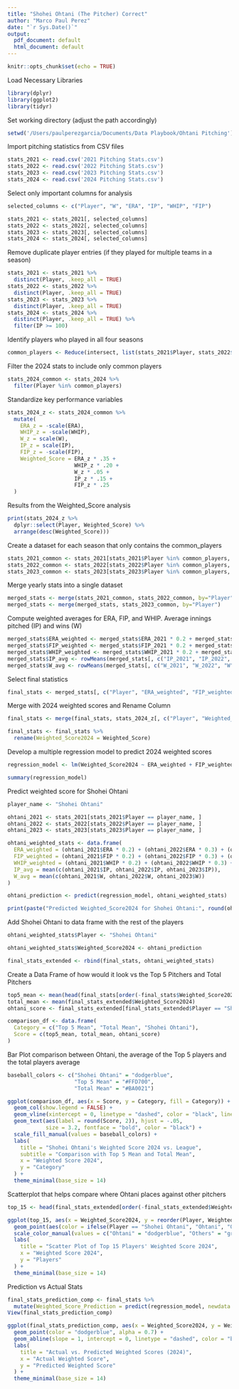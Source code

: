 ```yaml
---
title: "Shohei Ohtani (The Pitcher) Correct"
author: "Marco Paul Perez"
date: "`r Sys.Date()`"
output:
  pdf_document: default
  html_document: default
---
```


```r
knitr::opts_chunk$set(echo = TRUE)
```

Load Necessary Libraries
```r
library(dplyr)  
library(ggplot2)
library(tidyr)
```

Set working directory (adjust the path accordingly)
```r
setwd('/Users/paulperezgarcia/Documents/Data Playbook/Ohtani Pitching')
```

Import pitching statistics from CSV files
```r
stats_2021 <- read.csv('2021 Pitching Stats.csv')
stats_2022 <- read.csv('2022 Pitching Stats.csv')
stats_2023 <- read.csv('2023 Pitching Stats.csv')
stats_2024 <- read.csv('2024 Pitching Stats.csv')
```

Select only important columns for analysis
```r
selected_columns <- c("Player", "W", "ERA", "IP", "WHIP", "FIP")

stats_2021 <- stats_2021[, selected_columns]
stats_2022 <- stats_2022[, selected_columns]
stats_2023 <- stats_2023[, selected_columns]
stats_2024 <- stats_2024[, selected_columns]
```

Remove duplicate player entries (if they played for multiple teams in a season)
```r
stats_2021 <- stats_2021 %>%
  distinct(Player, .keep_all = TRUE)
stats_2022 <- stats_2022 %>%
  distinct(Player, .keep_all = TRUE)
stats_2023 <- stats_2023 %>%
  distinct(Player, .keep_all = TRUE)
stats_2024 <- stats_2024 %>%
  distinct(Player, .keep_all = TRUE) %>%
  filter(IP >= 100)
```

Identify players who played in all four seasons
```r
common_players <- Reduce(intersect, list(stats_2021$Player, stats_2022$Player, stats_2023$Player, stats_2024$Player))
```

Filter the 2024 stats to include only common players
```r
stats_2024_common <- stats_2024 %>%
  filter(Player %in% common_players)
```

Standardize key performance variables
```r
stats_2024_z <- stats_2024_common %>%
  mutate(
    ERA_z = -scale(ERA),
    WHIP_z = -scale(WHIP),
    W_z = scale(W),
    IP_z = scale(IP),
    FIP_z = -scale(FIP),
    Weighted_Score = ERA_z * .35 +
                     WHIP_z * .20 +
                     W_z * .05 +
                     IP_z * .15 +
                     FIP_z * .25
  )
```

Results from the Weighted_Score analysis
```r
print(stats_2024_z %>%
  dplyr::select(Player, Weighted_Score) %>%
  arrange(desc(Weighted_Score)))
```

Create a dataset for each season that only contains the common_players
```r
stats_2021_common <- stats_2021[stats_2021$Player %in% common_players, ]
stats_2022_common <- stats_2022[stats_2022$Player %in% common_players, ]
stats_2023_common <- stats_2023[stats_2023$Player %in% common_players, ]
```

Merge yearly stats into a single dataset
```r
merged_stats <- merge(stats_2021_common, stats_2022_common, by="Player", suffixes = c("_2021", "_2022"))
merged_stats <- merge(merged_stats, stats_2023_common, by="Player")
```

Compute weighted averages for ERA, FIP, and WHIP. Average innings pitched (IP) and wins (W)
```r
merged_stats$ERA_weighted <- merged_stats$ERA_2021 * 0.2 + merged_stats$ERA_2022 * 0.3 + merged_stats$ERA * 0.5
merged_stats$FIP_weighted <- merged_stats$FIP_2021 * 0.2 + merged_stats$FIP_2022 * 0.3 + merged_stats$FIP * 0.5
merged_stats$WHIP_weighted <- merged_stats$WHIP_2021 * 0.2 + merged_stats$WHIP_2022 * 0.3 + merged_stats$WHIP * 0.5
merged_stats$IP_avg <- rowMeans(merged_stats[, c("IP_2021", "IP_2022", "IP")])
merged_stats$W_avg <- rowMeans(merged_stats[, c("W_2021", "W_2022", "W")])
```

Select final statistics
```r
final_stats <- merged_stats[, c("Player", "ERA_weighted", "FIP_weighted", "WHIP_weighted", "IP_avg", "W_avg")]
```

Merge with 2024 weighted scores and Rename Column
```r
final_stats <- merge(final_stats, stats_2024_z[, c("Player", "Weighted_Score")], by = "Player", all.x = TRUE)

final_stats <- final_stats %>%
  rename(Weighted_Score2024 = Weighted_Score)
```

Develop a multiple regression model to predict 2024 weighted scores
```r
regression_model <- lm(Weighted_Score2024 ~ ERA_weighted + FIP_weighted + WHIP_weighted + IP_avg + W_avg, data = final_stats)

summary(regression_model)
```

Predict weighted score for Shohei Ohtani
```r
player_name <- "Shohei Ohtani"

ohtani_2021 <- stats_2021[stats_2021$Player == player_name, ]
ohtani_2022 <- stats_2022[stats_2022$Player == player_name, ]
ohtani_2023 <- stats_2023[stats_2023$Player == player_name, ]

ohtani_weighted_stats <- data.frame(
  ERA_weighted = (ohtani_2021$ERA * 0.2) + (ohtani_2022$ERA * 0.3) + (ohtani_2023$ERA * 0.5),
  FIP_weighted = (ohtani_2021$FIP * 0.2) + (ohtani_2022$FIP * 0.3) + (ohtani_2023$FIP * 0.5),
  WHIP_weighted = (ohtani_2021$WHIP * 0.2) + (ohtani_2022$WHIP * 0.3) + (ohtani_2023$WHIP * 0.5),
  IP_avg = mean(c(ohtani_2021$IP, ohtani_2022$IP, ohtani_2023$IP)),
  W_avg = mean(c(ohtani_2021$W, ohtani_2022$W, ohtani_2023$W))
)

ohtani_prediction <- predict(regression_model, ohtani_weighted_stats)

print(paste("Predicted Weighted_Score2024 for Shohei Ohtani:", round(ohtani_prediction, 4)))
```

Add Shohei Ohtani to data frame with the rest of the players
```r
ohtani_weighted_stats$Player <- "Shohei Ohtani"

ohtani_weighted_stats$Weighted_Score2024 <- ohtani_prediction

final_stats_extended <- rbind(final_stats, ohtani_weighted_stats)
```

Create a Data Frame of how would it look vs the Top 5 Pitchers and Total Pitchers 
```r
top5_mean <- mean(head(final_stats[order(-final_stats$Weighted_Score2024), ]$Weighted_Score2024, 5))
total_mean <- mean(final_stats_extended$Weighted_Score2024)
ohtani_score <- final_stats_extended[final_stats_extended$Player == "Shohei Ohtani", ]$Weighted_Score2024

comparison_df <- data.frame(
  Category = c("Top 5 Mean", "Total Mean", "Shohei Ohtani"),
  Score = c(top5_mean, total_mean, ohtani_score)
)
```

Bar Plot comparison between Ohtani, the average of the Top 5 players and the total players average 
```r
baseball_colors <- c("Shohei Ohtani" = "dodgerblue",
                     "Top 5 Mean" = "#FFD700", 
                     "Total Mean" = "#BA0021")

ggplot(comparison_df, aes(x = Score, y = Category, fill = Category)) +
  geom_col(show.legend = FALSE) +
  geom_vline(xintercept = 0, linetype = "dashed", color = "black", linewidth = 1) +
  geom_text(aes(label = round(Score, 2)), hjust = -.05, 
            size = 3.2, fontface = "bold", color = "black") +
  scale_fill_manual(values = baseball_colors) +
  labs(
    title = "Shohei Ohtani's Weighted Score 2024 vs. League",
    subtitle = "Comparison with Top 5 Mean and Total Mean",
    x = "Weighted Score 2024",
    y = "Category"
  ) +
  theme_minimal(base_size = 14)
```

Scatterplot that helps compare where Ohtani places against other pitchers
```r
top_15 <- head(final_stats_extended[order(-final_stats_extended$Weighted_Score2024), ], 15)

ggplot(top_15, aes(x = Weighted_Score2024, y = reorder(Player, Weighted_Score2024))) +
  geom_point(aes(color = ifelse(Player == "Shohei Ohtani", "Ohtani", "Others")), size = 4, show.legend = FALSE) + 
  scale_color_manual(values = c("Ohtani" = "dodgerblue", "Others" = "gray50")) +
  labs(
    title = "Scatter Plot of Top 15 Players' Weighted Score 2024",
    x = "Weighted Score 2024",
    y = "Players"
  ) +
  theme_minimal(base_size = 14)
```

Prediction vs Actual Stats
```r
final_stats_prediction_comp <- final_stats %>%
  mutate(Weighted_Score_Prediction = predict(regression_model, newdata = final_stats))
View(final_stats_prediction_comp)
```

```r
ggplot(final_stats_prediction_comp, aes(x = Weighted_Score2024, y = Weighted_Score_Prediction)) +
  geom_point(color = "dodgerblue", alpha = 0.7) +
  geom_abline(slope = 1, intercept = 0, linetype = "dashed", color = "black", linewidth = 1) +  # Perfect prediction line
  labs(
    title = "Actual vs. Predicted Weighted Scores (2024)",
    x = "Actual Weighted Score",
    y = "Predicted Weighted Score"
  ) +
  theme_minimal(base_size = 14)
```

